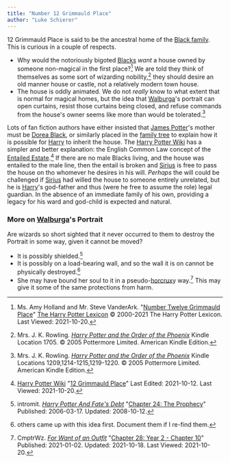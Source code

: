 ```yaml
---
title: "Number 12 Grimmauld Place"
author: "Luke Schierer"
---
```


12 Grimmauld Place is said to be the ancestral home of the [Black
family][Black].  This is curious in a couple of respects.  

* Why would the notoriously bigoted [Blacks][Black] *want* a house owned by
  someone non-magical in the first place?[^211020-1] We are told they think of
  themselves as some sort of wizarding nobility,[^211020-2] they should desire
  an old manner house or castle, not a relatively modern town house. 
* The house is oddly animated.  We do not *really* know to what extent that is
  normal for magical homes, but the idea that [Walburga][]'s portrait can open
  curtains, resist those curtains being closed, and refuse commands from the
  house's owner seems like more than would be tolerated.[^211020-3]

Lots of fan fiction authors have either insisted that [James Potter][James]'s
mother must be [Dorea Black][Dorea], or similarly placed in the [family
tree][Black] to explain how it is possible for [Harry][] to inherit the house.
The [Harry Potter Wiki] has a simpler and better explanation: the English
Common Law concept of the [Entailed Estate][wEE1].[^211020-4]  If there are no
male Blacks living, and the house was entailed to the male line, then the
entail is broken and [Sirius][] is free to pass the house on tho whomever he
desires in his will.  *Perhaps* the will could be challenged if [Sirius][] had
willed the house to someone entirely unrelated, but he is [Harry][]'s
god-father and thus (were he free to assume the role) legal guardian.  In the
absence of an immediate family of his own, providing a legacy for his ward and
god-child is expected and natural. 

[wEE1]: http://en.wikipedia.org/wiki/Fee_tail

[Black]: <people/black>

[Sirius]: <people/black/sirius_iii>

[James]: <people/potter/james>

[Walburga]: <people/black/walburga>

[Harry]: <people/potter/harry_james>

[Dorea]: <people/black/dorea>

[Harry Potter Wiki]: https://harrypotter.fandom.com/wiki

[^211020-4]: [Harry Potter Wiki](https://harrypotter.fandom.com/wiki)
    "[12 Grimmauld Place](https://harrypotter.fandom.com/wiki/12_Grimmauld_Place)"
    Last Edited: 2021-10-12. Last Viewed: 2021-10-20. 

[^211020-3]: Mrs. J. K. Rowling.
    _[Harry Potter and the Order of the Phoenix](https://www.goodreads.com/book/show/2.Harry_Potter_and_the_Order_of_the_Phoenix)_
    Kindle Locations 1209,1214-1215,1219-1220. © 2005 Pottermore Limited. American Kindle Edition. 

[^211020-2]: Mrs. J. K. Rowling.
    _[Harry Potter and the Order of the Phoenix](https://www.goodreads.com/book/show/2.Harry_Potter_and_the_Order_of_the_Phoenix)_
    Kindle Location 1705. © 2005 Pottermore Limited. American Kindle Edition. 

[^211020-1]: Ms. Amy Holland and Mr. Steve VanderArk.
    "[Number Twelve Grimmauld
    Place](https://www.hp-lexicon.org/place/great-britain-united-kingdom/england/london/grimmauld-place/number-twelve-grimmauld-place/)"
    [The Harry Potter Lexicon](https://www.hp-lexicon.org) © 2000-2021 The Harry
    Potter Lexicon. Last Viewed: 2021-10-20. 

### More on [Walburga][]'s Portrait

Are wizards so short sighted that it never occurred to them to destroy the
Portrait in some way, given it cannot be moved?

* It is possibly shielded.[^211020-5]
* It is possibly on a load-bearing wall, and so the wall it is on cannot be
  physically destroyed.[^211020-6]
* She may have bound her soul to it in a pseudo-[horcrux]y
  way.[^211020-7] This may give it some of the same protections from harm.

[^211020-7]: CmptrWz.
    _[For Want of an Outfit](https://archiveofourown.org/works/28507302)_
    "[Chapter 28: Year 2 - Chapter 10](https://archiveofourown.org/works/28507302/chapters/78741424)"
    Published: 2021-01-02. Updated: 2021-10-18. Last Viewed: 2021-10-20.

[horcrux]: <../magic/dark/horcruxes>

[^211020-6]: others came up with this idea first. Document them if I re-find
    them.

[^211020-5]: intromit.
    _[Harry Potter And Fate's
    Debt](https://www.siye.co.uk/siye/viewstory.php?sid=11253)_
    "[Chapter 24: The Prophecy](https://www.siye.co.uk/siye/viewstory.php?sid=11253&chapter=24)"
    Published: 2006-03-17. Updated: 2008-10-12.

